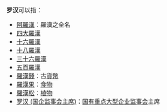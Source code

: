 '''罗汉'''可以指：

* [[阿羅漢|阿羅漢]]：羅漢之全名
* [[四大羅漢|四大羅漢]]
* [[十六羅漢|十六羅漢]]
* [[十八羅漢|十八羅漢]]
* [[三十六羅漢|三十六羅漢]]
* [[五百羅漢|五百羅漢]]
* [[羅漢錢|羅漢錢]]：古[[貨幣|貨幣]]
* [[羅漢果|羅漢果]]：[[食物|食物]]
* [[羅漢松|羅漢松]]：[[植物|植物]]
* [[罗汉_(国企监事会主席)|罗汉 (国企监事会主席)]]：[[国有重点大型企业监事会|国有重点大型企业监事会]]主席

{{disambig|Cat=二字亞洲相關消歧義}}